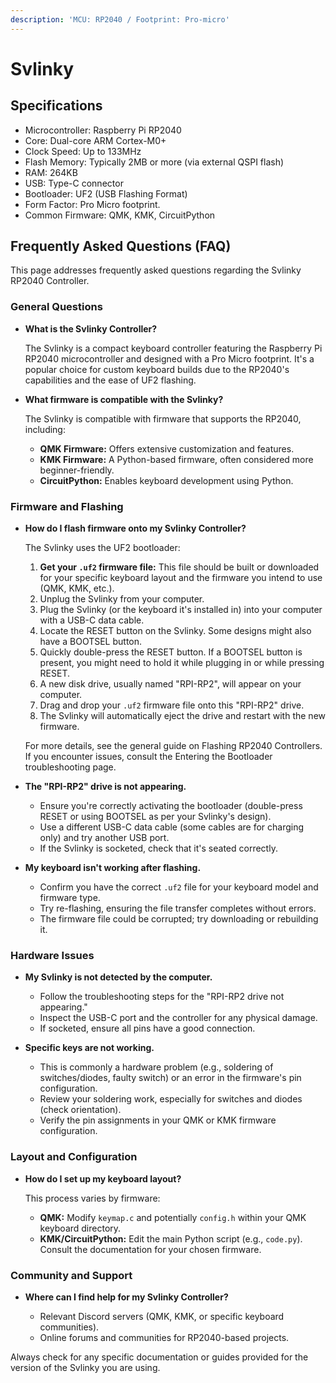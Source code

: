 ```yaml
---
description: 'MCU: RP2040 / Footprint: Pro-micro'
---
```


# Svlinky

## Specifications
- Microcontroller: Raspberry Pi RP2040
- Core: Dual-core ARM Cortex-M0+
- Clock Speed: Up to 133MHz
- Flash Memory: Typically 2MB or more (via external QSPI flash)
- RAM: 264KB
- USB: Type-C connector
- Bootloader: UF2 (USB Flashing Format)
- Form Factor: Pro Micro footprint.
- Common Firmware: QMK, KMK, CircuitPython

## Frequently Asked Questions (FAQ)

This page addresses frequently asked questions regarding the Svlinky RP2040 Controller.

### General Questions

*   **What is the Svlinky Controller?**

    The Svlinky is a compact keyboard controller featuring the Raspberry Pi RP2040 microcontroller and designed with a Pro Micro footprint. It's a popular choice for custom keyboard builds due to the RP2040's capabilities and the ease of UF2 flashing.

*   **What firmware is compatible with the Svlinky?**

    The Svlinky is compatible with firmware that supports the RP2040, including:
    *   **QMK Firmware:** Offers extensive customization and features.
    *   **KMK Firmware:** A Python-based firmware, often considered more beginner-friendly.
    *   **CircuitPython:** Enables keyboard development using Python.

### Firmware and Flashing

*   **How do I flash firmware onto my Svlinky Controller?**

    The Svlinky uses the UF2 bootloader:

    1.  **Get your `.uf2` firmware file:** This file should be built or downloaded for your specific keyboard layout and the firmware you intend to use (QMK, KMK, etc.).
    2.  Unplug the Svlinky from your computer.
    3.  Plug the Svlinky (or the keyboard it's installed in) into your computer with a USB-C data cable.
    4.  Locate the RESET button on the Svlinky. Some designs might also have a BOOTSEL button.
    5.  Quickly double-press the RESET button. If a BOOTSEL button is present, you might need to hold it while plugging in or while pressing RESET.
    6.  A new disk drive, usually named "RPI-RP2", will appear on your computer.
    7.  Drag and drop your `.uf2` firmware file onto this "RPI-RP2" drive.
    8.  The Svlinky will automatically eject the drive and restart with the new firmware.

    For more details, see the general guide on Flashing RP2040 Controllers.
    If you encounter issues, consult the Entering the Bootloader troubleshooting page.

*   **The "RPI-RP2" drive is not appearing.**

    *   Ensure you're correctly activating the bootloader (double-press RESET or using BOOTSEL as per your Svlinky's design).
    *   Use a different USB-C data cable (some cables are for charging only) and try another USB port.
    *   If the Svlinky is socketed, check that it's seated correctly.

*   **My keyboard isn't working after flashing.**

    *   Confirm you have the correct `.uf2` file for your keyboard model and firmware type.
    *   Try re-flashing, ensuring the file transfer completes without errors.
    *   The firmware file could be corrupted; try downloading or rebuilding it.

### Hardware Issues

*   **My Svlinky is not detected by the computer.**

    *   Follow the troubleshooting steps for the "RPI-RP2 drive not appearing."
    *   Inspect the USB-C port and the controller for any physical damage.
    *   If socketed, ensure all pins have a good connection.

*   **Specific keys are not working.**

    *   This is commonly a hardware problem (e.g., soldering of switches/diodes, faulty switch) or an error in the firmware's pin configuration.
    *   Review your soldering work, especially for switches and diodes (check orientation).
    *   Verify the pin assignments in your QMK or KMK firmware configuration.

### Layout and Configuration

*   **How do I set up my keyboard layout?**

    This process varies by firmware:
    *   **QMK:** Modify `keymap.c` and potentially `config.h` within your QMK keyboard directory.
    *   **KMK/CircuitPython:** Edit the main Python script (e.g., `code.py`).
    Consult the documentation for your chosen firmware.

### Community and Support

*   **Where can I find help for my Svlinky Controller?**

    *   Relevant Discord servers (QMK, KMK, or specific keyboard communities).
    *   Online forums and communities for RP2040-based projects.

Always check for any specific documentation or guides provided for the version of the Svlinky you are using.